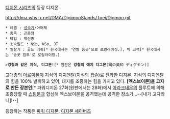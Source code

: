 [[디지몬 시리즈]]의 등장 디지몬.

http://dma.wtw-x.net/DMA/DigimonStands/Toei/Digmon.gif
 * 레벨 : [[성숙기]]/아머체
 * 종족 : 곤충형
 * 타입 : 백신종
 * 소속필드 : NSp, NSo, JT
 * 필살기 : 골드 러쉬[* 한국에서는 '연발 송곳'으로 로컬라이징.], 빅 크랙[* 한국에서는 '송곳 침투'로 로컬라이징.]

 >'''강철과 같은 지식, 디그몬!'''[* 원판은 '''강철의 예지 디그몬'''(鋼の英知 ディグモン)]

고대종의 [[아르마몬]]이 지식의 디지멘탈(지식의 캡슐)로 진화한 디지몬. 지식의 디지멘탈의 힘을 100% 발휘하고 있어, 대지를 조종하는 힘을 가지고 있다. 
'''[엑스브이몬]을 고자로 만든 장본인'''[* 파워디지몬 27화(원판에서는 28화)에서 [[아라크네몬]]의 플루트에 의해 조종당할 때 [[스팅몬]]과 합심해 엑스브이몬을 공격했는데 공격한 장소가...--[내가 고자라니]!--]

등장하는 작품은 [[파워 디지몬]], [[디지몬 세이버즈]] 
